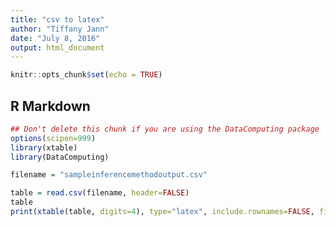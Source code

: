 ```yaml
---
title: "csv to latex"
author: "Tiffany Jann"
date: "July 8, 2016"
output: html_document
---
```


```r
knitr::opts_chunk$set(echo = TRUE)
```

## R Markdown

<!-- Don't edit in between this line and the one below -->
```r
## Don't delete this chunk if you are using the DataComputing package
options(scipen=999)
library(xtable)
library(DataComputing)
```
<!-- Don't edit the material above this line -->

```r
filename = "sampleinferencemethodoutput.csv"
```

```r
table = read.csv(filename, header=FALSE)
table
print(xtable(table, digits=4), type="latex", include.rownames=FALSE, file="output.tex")
```
